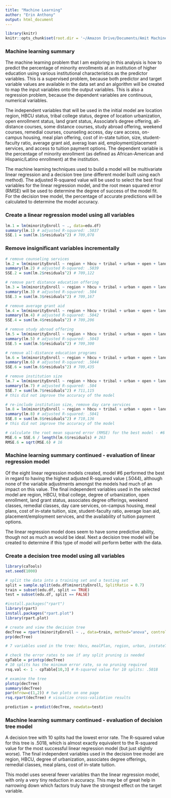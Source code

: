 ```yaml
---
title: "Machine Learning"
author: "Erin Anthony"
output: html_document
---
```


```r
library(knitr)
knitr::opts_chunk$set(root.dir = '~/Amazon Drive/Documents/Amit Machine Learning/Assorted R Scripts/Springboard/Erin/stem-diversity/')
```

### Machine learning summary

The machine learning problem that I am exploring in this analysis is how to predict the percentage of minority enrollments at an institution of higher education using various institutional characteristics as the predictor variables. This is a supervised problem, because both predictor and target variable values are available in the data set and an algorithm will be created to map the input variables onto the output variables. This is also a regression problem, because the dependent variables are continuous, numerical variables.

The independent variables that will be used in the initial model are location region, HBCU status, tribal college status, degree of location urbanization, open enrollment status, land grant status, Associate's degree offering, all-distance courses, some distance courses, study abroad offering, weekend courses, remedial courses, counseling access, day care access, on-campus housing, meal plan offering, cost of in-state tuition, size, student-faculty ratio, average grant aid, averag loan aid, employment/placement services, and access to tuition payment options. The dependent variable is the percentage of minority enrollment (as defined as African-American and Hispanic/Latino enrollment) at the institution. 

The machine learning techniques used to build a model will be multivariate linear regression and a decision tree (one different model built using each method). The adjusted R-squared value will be used to select the best final variables for the linear regression model, and the root mean squared error (RMSE) will be used to determine the degree of success of the model fit. For the decision tree model, the percentage of accurate predictions will be calculated to determine the model accuracy. 

### Create a linear regression model using all variables
```r
lm.1 = lm(minorityEnroll ~ ., data=edu.df)
summary(lm.1) # adjusted R-squared: .5037
SSE.1 = sum(lm.1$residuals^2) # 709,078
```

### Remove insignificant variables incrementally
```r
# remove counseling services
lm.2 = lm(minorityEnroll ~ region + hbcu + tribal + urban + open + landGrant + associates + allDistance + partDistance + studyAbroad + weekend + remedial + dayCare + oncampusHousing + mealPlan + instateTuition + size + facultyRatio + grantAid + loanAid + placeEmploy + tuitionOptions, data=edu.df)
summary(lm.2) # adjusted R-squared: .5039
SSE.2 = sum(lm.2$residuals^2) # 709,122

# remove part distance education offering
lm.3 = lm(minorityEnroll ~ region + hbcu + tribal + urban + open + landGrant + associates + allDistance + studyAbroad + weekend + remedial + dayCare + oncampusHousing + mealPlan + instateTuition + size + facultyRatio + grantAid + loanAid + placeEmploy + tuitionOptions, data=edu.df)
summary(lm.3) # adjusted R-squared: .504
SSE.3 = sum(lm.3$residuals^2) # 709,167

# remove average grant aid
lm.4 = lm(minorityEnroll ~ region + hbcu + tribal + urban + open + landGrant + associates + allDistance + studyAbroad + weekend + remedial + dayCare + oncampusHousing + mealPlan + instateTuition + size + facultyRatio + loanAid + placeEmploy + tuitionOptions, data=edu.df)
summary(lm.4) # adjusted R-squared: .5042
SSE.4 = sum(lm.4$residuals^2) # 709,206

# remove study abroad offering
lm.5 = lm(minorityEnroll ~ region + hbcu + tribal + urban + open + landGrant + associates + allDistance + weekend + remedial + dayCare + oncampusHousing + mealPlan + instateTuition + size + facultyRatio + loanAid + placeEmploy + tuitionOptions, data=edu.df)
summary(lm.5) # adjusted R-squared: .5043
SSE.5 = sum(lm.5$residuals^2) # 709,300

# remove all-distance education programs
lm.6 = lm(minorityEnroll ~ region + hbcu + tribal + urban + open + landGrant + associates + weekend + remedial + dayCare + oncampusHousing + mealPlan + instateTuition + size + facultyRatio + loanAid + placeEmploy + tuitionOptions, data=edu.df)
summary(lm.6) # adjusted R-squared: .5044
SSE.6 = sum(lm.6$residuals^2) # 709,435

# remove institution size
lm.7 = lm(minorityEnroll ~ region + hbcu + tribal + urban + open + landGrant + associates + weekend + remedial + dayCare + oncampusHousing + mealPlan + instateTuition + facultyRatio + loanAid + placeEmploy + tuitionOptions, data=edu.df)
summary(lm.7) # adjusted R-squared: .504
SSE.7 = sum(lm.7$residuals^2) # 711,115
# this did not improve the accuracy of the model

# re-include institution size, remove day care services
lm.8 = lm(minorityEnroll ~ region + hbcu + tribal + urban + open + landGrant + associates + weekend + remedial + oncampusHousing + mealPlan + instateTuition + size + facultyRatio + loanAid + placeEmploy + tuitionOptions, data=edu.df)
summary(lm.8) # adjusted R-squared: .5041
SSE.8 = sum(lm.8$residuals^2) # 710,136
# this did not improve the accuracy of the model

# calculate the root mean squared error (RMSE) for the best model - #6
MSE.6 = SSE.6 / length(lm.6$residuals) # 263
RMSE.6 = sqrt(MSE.6) # 16
```

### Machine learning summary continued - evaluation of linear regression model

Of the eight linear regression models created, model #6 performed the best in regard to having the highest adjusted R-squared value (.5044), although none of the variable adjustments amongst the models had much of an impact on this value. The final independent variables used in the selected model are region, HBCU, tribal college, degree of urbanization, open enrollment, land grant status, associates degree offerings, weekend classes, remedial classes, day care services, on-campus housing, meal plans, cost of in-state tuition, size, student-faculty ratio, average loan aid, placement/employment services, and the availability of tuition payment options.

The linear regression model does seem to have some predictive ability, though not as much as would be ideal. Next a decision tree model will be created to determine if this type of model will perform better with the data.

### Create a decision tree model using all variables
```r
library(caTools)
set.seed(1000)

# split the data into a training set and a testing set
split = sample.split(edu.df$minorityEnroll, SplitRatio = 0.7)
train = subset(edu.df, split == TRUE)
test = subset(edu.df, split == FALSE)

#install.packages("rpart")
library(rpart)
install.packages("rpart.plot")
library(rpart.plot)

# create and view the decision tree
decTree = rpart(minorityEnroll ~ ., data=train, method="anova", control=rpart.control(minbucket=25))
prp(decTree)

# 7 variables used in the tree: hbcu, mealPlan, region, urban, instateTuition, remedial, associates

# check the error rates to see if any split pruning is needed
cpTable = printcp(decTree) 
# 10 splits has the minimum error rate, so no pruning required
rsq.val <- 1 - cpTable[10,3] # R-squared value for 10 splits: .5018

# examine the tree
plotcp(decTree)
summary(decTree)
par(mfrow=c(1,2)) # two plots on one page
rsq.rpart(decTree) # visualize cross-validation results 

prediction = predict(decTree, newdata=test)
```

### Machine learning summary continued - evaluation of decision tree model

A decision tree with 10 splits had the lowest error rate. The R-squared value for this tree is .5018, which is almost exactly equivalent to the R-squared value for the most successful linear regression model (but just slightly worse). The final independent variables used in the decision tree model are region, HBCU, degree of urbanization, associates degree offerings, remedial classes, meal plans, cost of in-state tuition. 

This model uses several fewer variables than the linear regression model, with only a very tiny reduction in accuracy. This may be of great help in narrowing down which factors truly have the strongest effect on the target variable.